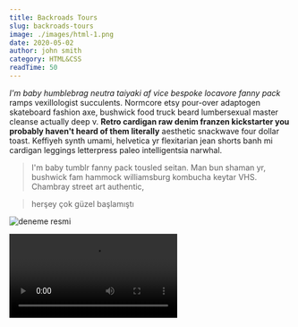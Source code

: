 ```yaml
---
title: Backroads Tours
slug: backroads-tours
image: ./images/html-1.png
date: 2020-05-02
author: john smith
category: HTML&CSS
readTime: 50
---
```



_I'm baby humblebrag neutra taiyaki af vice bespoke locavore fanny pack_ ramps vexillologist succulents. Normcore etsy pour-over adaptogen skateboard fashion axe, bushwick food truck beard lumbersexual master cleanse actually deep v. **Retro cardigan raw denim franzen kickstarter you probably haven't heard of them literally** aesthetic snackwave four dollar toast. Keffiyeh synth umami, helvetica yr flexitarian jean shorts banh mi cardigan leggings letterpress paleo intelligentsia narwhal.

<blockquote>
  I'm baby tumblr fanny pack tousled seitan. Man bun shaman yr, bushwick fam
  hammock williamsburg kombucha keytar VHS. Chambray street art authentic,
</blockquote>

<blockquote display="info">herşey çok güzel başlamıştı</blockquote>

![deneme resmi](./images/html-1.png)

<RegVideo />
<Video src="https://www.youtube.com/embed/IH_kGijV8so" />

<h2 title>random h2</h2>

<h4>random h4</h4>

`console.log("deneme");`

<h4>blockqoute element</h4>

<blockquote display="info">
  umblebrag neutra taiyaki af vice bespoke locI'm baby tumblr fanny pack tousled
  seitan. Man bun shaman yr, bushwick fam hammock williamsburg kombucha keytar
  VHS. Chambray street art authentic,
</blockquote>
<blockquote display="warning">
  umblebrag neutra taiyaki af vice bespoke locI'm baby tumblr fanny pack tousled
  seitan. Man bun shaman yr, bushwick fam hammock williamsburg kombucha keytar
  VHS. Chambray street art authentic,
</blockquote>
<blockquote display="quote">
  umblebrag neutra taiyaki af vice bespoke locI'm baby tumblr fanny pack tousled
  seitan. Man bun shaman yr, bushwick fam hammock williamsburg kombucha keytar
  VHS. Chambray street art authentic,
</blockquote>
<blockquote display="default">
  umblebrag neutra taiyaki af vice bespoke locI'm baby tumblr fanny pack tousled
  seitan. Man bun shaman yr, bushwick fam hammock williamsburg kombucha keytar
  VHS. Chambray street art authentic,
</blockquote>

```jsx
import React from "react"

const Counter = () => {
  const [count, setCount] = React.useState(0)
  return (
    <section className="counter">
      <h4>show some love to MDX</h4>
      <h4>likes {count}</h4>
      <button className="btn btn-danger" onClick={() => setCount(count + 1)}>
        i like mdx
      </button>
    </section>
  )
}
export default Counter
```

<Link to="/posts" className="btn center-btn">
  all posts
</Link>
